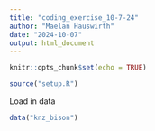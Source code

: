 ```yaml
---
title: "coding_exercise_10-7-24"
author: "Maelan Hauswirth"
date: "2024-10-07"
output: html_document
---
```


```r
knitr::opts_chunk$set(echo = TRUE)
```


```r
source("setup.R")
```

Load in data
```r
data("knz_bison")
```


